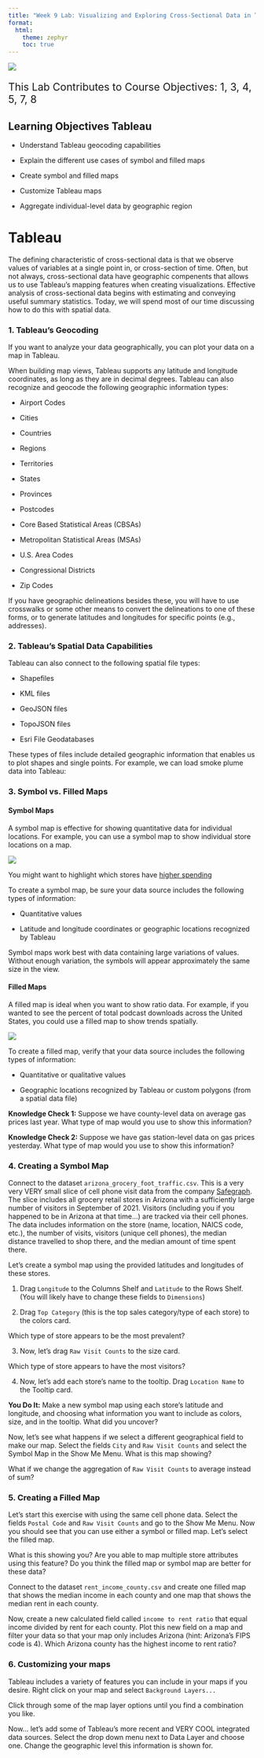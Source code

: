```yaml
---
title: "Week 9 Lab: Visualizing and Exploring Cross-Sectional Data in Tableau"
format: 
  html:
    theme: zephyr
    toc: true
---
```



![](includes/cross-sectional.png)

::: {style="font-size: 1.5em"}
This Lab Contributes to Course Objectives: 1, 3, 4, 5, 7, 8
:::



## Learning Objectives Tableau

- Understand Tableau geocoding capabilities

- Explain the different use cases of symbol and filled maps

- Create symbol and filled maps

- Customize Tableau maps

- Aggregate individual-level data by geographic region


# Tableau

The defining characteristic of cross-sectional data is that we observe values of variables at a single point in, or cross-section of time. Often, but not always, cross-sectional data have geographic compenents that allows us to use Tableau's mapping features when creating visualizations. Effective analysis of cross-sectional data begins with estimating and conveying useful summary statistics. Today, we will spend most of our time discussing how to do this with spatial data.

### 1. Tableau's Geocoding

If you want to analyze your data geographically, you can plot your data on a map in Tableau.

When building map views, Tableau supports any latitude and longitude coordinates, as long as they are in decimal degrees. Tableau can also recognize and geocode the following geographic information types:

- Airport Codes

- Cities

- Countries

- Regions

- Territories

- States

- Provinces

- Postcodes

- Core Based Statistical Areas (CBSAs)

- Metropolitan Statistical Areas (MSAs)

- U.S. Area Codes

- Congressional Districts

- Zip Codes

If you have geographic delineations besides these, you will have to use crosswalks or some other means to convert the delineations to one of these forms, or to generate latitudes and longitudes for specific points (e.g., addresses).

### 2. Tableau's Spatial Data Capabilities

Tableau can also connect to the following spatial file types:

- Shapefiles

- KML files

- GeoJSON files

- TopoJSON files

- Esri File Geodatabases

These types of files include detailed geographic information that enables us to plot shapes and single points. For example, we can load smoke plume data into Tableau:

### 3. Symbol vs. Filled Maps

#### Symbol Maps

A symbol map is effective for showing quantitative data for individual locations. For example, you can use a symbol map to show individual store locations on a map.

![](includes/Sheet1.png)

You might want to highlight which stores have [higher spending](https://www.safegraph.com/data-examples/ohio-grocery-spend)

To create a symbol map, be sure your data source includes the following types of information:

- Quantitative values

- Latitude and longitude coordinates or geographic locations recognized by Tableau

Symbol maps work best with data containing large variations of values. Without enough variation, the symbols will appear approximately the same size in the view.

#### Filled Maps

A filled map is ideal when you want to show ratio data. For example, if you wanted to see the percent of total podcast downloads across the United States, you could use a filled map to show trends spatially.

![](includes/Sheet3.png)

To create a filled map, verify that your data source includes the following types of information:

- Quantitative or qualitative values

- Geographic locations recognized by Tableau or custom polygons (from a spatial data file)

**Knowledge Check 1:** Suppose we have county-level data on average gas prices last year. What type of map would you use to show this information?

**Knowledge Check 2:** Suppose we have gas station-level data on gas prices yesterday. What type of map would you use to show this information?

### 4. Creating a Symbol Map

Connect to the dataset `arizona_grocery_foot_traffic.csv`. This is a very very VERY small slice of cell phone visit data from the company [Safegraph](https://www.safegraph.com). The slice includes all grocery retail stores in Arizona with a sufficiently large number of visitors in September of 2021. Visitors (including you if you happened to be in Arizona at that time...) are tracked via their cell phones. The data includes information on the store (name, location, NAICS code, etc.), the number of visits, visitors (unique cell phones), the median distance travelled to shop there, and the median amount of time spent there.

Let's create a symbol map using the provided latitudes and longitudes of these stores.

1. Drag `Longitude` to the Columns Shelf and `Latitude` to the Rows Shelf. (You will likely have to change these fields to `Dimensions`)

2. Drag `Top Category` (this is the top sales category/type of each store) to the colors card.

Which type of store appears to be the most prevalent?

3. Now, let's drag `Raw Visit Counts` to the size card.

Which type of store appears to have the most visitors?

4. Now, let's add each store's name to the tooltip. Drag `Location Name` to the Tooltip card.

**You Do It:** Make a new symbol map using each store's latitude and longitude, and choosing what information you want to include as colors, size, and in the tooltip. What did you uncover?

Now, let's see what happens if we select a different geographical field to make our map. Select the fields `City` and `Raw Visit Counts` and select the Symbol Map in the Show Me Menu. What is this map showing?

What if we change the aggregation of `Raw Visit Counts` to average instead of sum?

### 5. Creating a Filled Map

Let's start this exercise with using the same cell phone data. Select the fields `Postal Code` and `Raw Visit Counts` and go to the Show Me Menu. Now you should see that you can use either a symbol or filled map. Let's select the filled map.

What is this showing you? Are you able to map multiple store attributes using this feature? Do you think the filled map or symbol map are better for these data?

Connect to the dataset `rent_income_county.csv` and create one filled map that shows the median income in each county and one map that shows the median rent in each county.

Now, create a new calculated field called `income to rent ratio` that equal income divided by rent for each county. Plot this new field on a map and filter your data so that your map only includes Arizona (hint: Arizona's FIPS code is 4). Which Arizona county has the highest income to rent ratio?

### 6. Customizing your maps

Tableau includes a variety of features you can include in your maps if you desire. Right click on your map and select `Background Layers...`

Click through some of the map layer options until you find a combination you like.

Now... let's add some of Tableau's more recent and VERY COOL integrated data sources. Select the drop down menu next to Data Layer and choose one. Change the geographic level this information is shown for.


